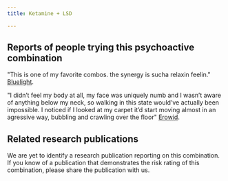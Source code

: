 ---
title: Ketamine + LSD

---

## Reports of people trying this psychoactive combination

"This is one of my favorite combos. the synergy is sucha relaxin feelin." [Bluelight](https://bluelight.org/xf/threads/lsd-and-ketamine.537736/).

"I didn’t feel my body at all, my face was uniquely numb and I wasn’t aware of anything below my neck, so walking in this state would’ve actually been impossible. I noticed if I looked at my carpet it’d start moving almost in an agressive way, bubbling and crawling over the floor" [Erowid](https://erowid.org/experiences/exp.php?ID=84486).


## Related research publications

We are yet to identify a research publication reporting on this combination. If you know of a publication that demonstrates the risk rating of this combination, please share the publication with us.



